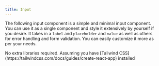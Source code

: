```yaml
---
title: Input
---
```


The following input component is a simple and minimal input component. You can use it as a single component and style it extensively by yourself if you desire. It takes in a `label` and `placeholder` and `value` as well as others for error handling and form validation. You can easily customize it more as per your needs.




<Tabs>
  <TabItem label="Install Dependencies">
    No extra libraries required. Assuming you have [Tailwind CSS](https://tailwindcss.com/docs/guides/create-react-app) installed
  </TabItem>
  <TabItem label="Usage"><Code code={inputApp} lang="jsx" title="App.jsx" /></TabItem>
  <TabItem label="Component"><Code code={input} lang="jsx" title="input.jsx" /></TabItem>
</Tabs>